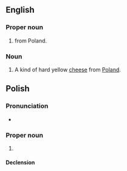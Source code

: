==English==

===Proper noun===
{{en-proper noun}}

# {{surname|from=Polish}} from Poland.

===Noun===
{{en-noun|-}}

# A kind of hard yellow [[cheese]] from [[Poland]].

==Polish==

===Pronunciation===
* {{pl-IPA-auto}}

===Proper noun===
{{head|pl|proper noun|g=m-pr|feminine form|Zamojska}}

# {{surname|masculine|lang=pl}}

====Declension====
{{pl-decl-noun-m-pr}}